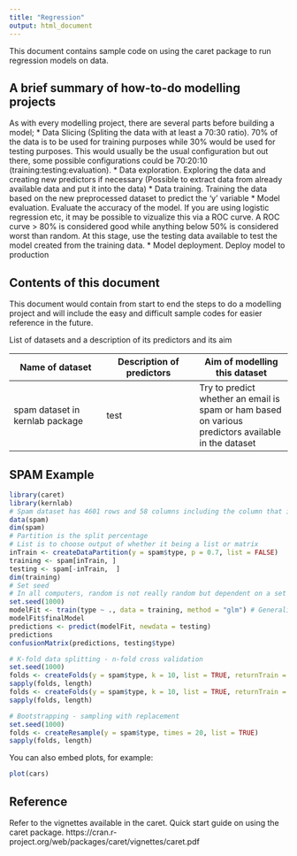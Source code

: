```yaml
---
title: "Regression"
output: html_document
---
```


This document contains sample code on using the caret package to run regression models on data.

## A brief summary of how-to-do modelling projects
As with every modelling project, there are several parts before building a model;
* Data Slicing (Spliting the data with at least a 70:30 ratio). 70% of the data is to be used for training purposes while 30% would be used for testing purposes. This would usually be the usual configuration but out there, some possible configurations could be 70:20:10 (training:testing:evaluation).
* Data exploration. Exploring the data and creating new predictors if necessary (Possible to extract data from already available data and put it into the data)
* Data training. Training the data based on the new preprocessed dataset to predict the 'y' variable
* Model evaluation. Evaluate the accuracy of the model. If you are using logistic regression etc, it may be possible to vizualize this via a ROC curve. A ROC curve > 80% is considered good while anything below 50% is considered worst than random. At this stage, use the testing data available to test the model created from the training data.
* Model deployment. Deploy model to production

## Contents of this document
This document would contain from start to end the steps to do a modelling project and will include the easy and difficult sample codes for easier reference in the future.

List of datasets and a description of its predictors and its aim

Name of dataset | Description of predictors | Aim of modelling this dataset
--- |--- |---
spam dataset in kernlab package | test | Try to predict whether an email is spam or ham based on various predictors available in the dataset

## SPAM Example

```r
library(caret)
library(kernlab)
# Spam dataset has 4601 rows and 58 columns including the column that is to be predicted
data(spam)
dim(spam)
# Partition is the split percentage
# List is to choose output of whether it being a list or matrix
inTrain <- createDataPartition(y = spam$type, p = 0.7, list = FALSE)
training <- spam[inTrain, ]
testing <- spam[-inTrain,  ]
dim(training)
# Set seed
# In all computers, random is not really random but dependent on a set of numbers and parameters. One of the parameter is seed. In order to ensure that our model can be replicated by other people, we should set a seed which would allow their results to be comparable to ours
set.seed(1000)
modelFit <- train(type ~ ., data = training, method = "glm") # Generalized linear models
modelFit$finalModel
predictions <- predict(modelFit, newdata = testing)
predictions
confusionMatrix(predictions, testing$type)

# K-fold data splitting - n-fold cross validation
set.seed(1000)
folds <- createFolds(y = spam$type, k = 10, list = TRUE, returnTrain = TRUE)
sapply(folds, length)
folds <- createFolds(y = spam$type, k = 10, list = TRUE, returnTrain = FALSE)
sapply(folds, length)

# Bootstrapping - sampling with replacement
set.seed(1000)
folds <- createResample(y = spam$type, times = 20, list = TRUE)
sapply(folds, length)
```

You can also embed plots, for example:

```r
plot(cars)
```

## Reference

Refer to the vignettes available in the caret. Quick start guide on using the caret package.
https://cran.r-project.org/web/packages/caret/vignettes/caret.pdf
